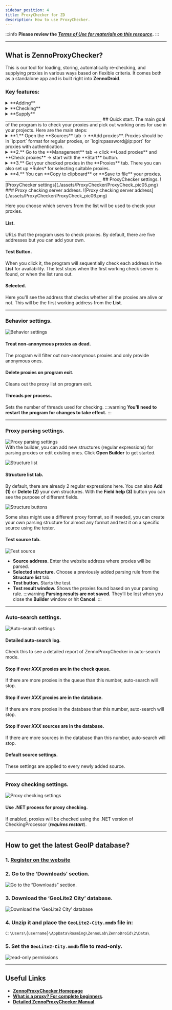 ```yaml
---
sidebar_position: 4
title: ProxyChecker for ZD
description: How to use ProxyChecker.
---
```

:::info **Please review the [*Terms of Use for materials on this resource*](../Disclaimer).**
:::
_______________________________________________
## What is **ZennoProxyChecker**?
This is our tool for loading, storing, automatically re-checking, and supplying proxies in various ways based on flexible criteria.
It comes both as a standalone app and is built right into **ZennoDroid**.
### Key features:
<details>
<summary>**Adding**</summary>

You can add proxies in several ways: manually by entering the proxy addresses, or automatically—the program can search for and collect (parse) proxy addresses from web pages or local files with proxy lists.
</details> 

<details>
<summary>**Checking**</summary>

ProxyChecker can check proxies by about 20 parameters, filtering out the risky ones and picking only the best and fastest. You can also check proxies for specific URLs, selecting those that work with certain web resources.
</details> 

<details>
<summary>**Supply**</summary>

You can set up several channels for supplying proxies, so different templates get proxies with different parameters. Proxy lists can also be saved to local files or shared over the network, providing fresh proxies on a schedule.
</details>  
_______________________________________________
## Quick start.
The main goal of the program is to check your proxies and pick out working ones for use in your projects.
Here are the main steps:
<details>
<summary>**1.** Open the **Sources** tab → **Add proxies**.  
Proxies should be in `ip:port` format for regular proxies, or `login:password@ip:port` for proxies with authentication.</summary>

![Quick start. Sources](./assets/ProxyChecker/ProxyCheck_pic01.png)
</details>

<details>
<summary>**2.** Go to the **Management** tab → click **Load proxies** and **Check proxies** → start with the **Start** button.</summary>

![Quick start. Load and check](./assets/ProxyChecker/ProxyCheck_pic02.png)
</details>  

<details>
<summary>**3.** Get your checked proxies in the **Proxies** tab. There you can also set up *Rules* for selecting suitable proxies.</summary>

![Quick start. Proxy list](./assets/ProxyChecker/ProxyCheck_pic03.png)
</details>

<details>
<summary>**4.** You can **Copy to clipboard** or **Save to file** your proxies.</summary>

![Quick start. Copy, save, clear](./assets/ProxyChecker/ProxyCheck_pic04.png)
</details>
_______________________________________________
## ProxyChecker settings.
![ProxyChecker settings](./assets/ProxyChecker/ProxyCheck_pic05.png)
### Proxy checking server address.
![Proxy checking server address](./assets/ProxyChecker/ProxyCheck_pic06.png)  

Here you choose which servers from the list will be used to check your proxies.
#### List.
URLs that the program uses to check proxies. By default, there are five addresses but you can add your own.
#### **Test** Button.
When you click it, the program will sequentially check each address in the **List** for availability. The test stops when the first working check server is found, or when the list runs out.
#### Selected.
Here you'll see the address that checks whether all the proxies are alive or not. This will be the first working address from the **List**.
_________________
### Behavior settings.
![Behavior settings](./assets/ProxyChecker/ProxyCheck_pic07.png)
#### Treat non-anonymous proxies as dead.
The program will filter out non-anonymous proxies and only provide anonymous ones.
#### Delete proxies on program exit.
Cleans out the proxy list on program exit.
#### Threads per process.
Sets the number of threads used for checking.
:::warning **You’ll need to restart the program for changes to take effect.**
:::  
_______________________________________________
### Proxy parsing settings.
![Proxy parsing settings](./assets/ProxyChecker/ProxyCheck_pic08.png)  
With the builder, you can add new structures (regular expressions) for parsing proxies or edit existing ones. Click **Open Builder** to get started.

![Structure list](./assets/ProxyChecker/ProxyCheck_pic09.png) 
#### **Structure list** tab.
By default, there are already 2 regular expressions here. You can also **Add (1)** or **Delete (2)** your own structures. With the **Field help (3)** button you can see the purpose of different fields.

![Structure buttons](./assets/ProxyChecker/ProxyCheck_pic10.png)  

Some sites might use a different proxy format, so if needed, you can create your own parsing structure for almost any format and test it on a specific source using the tester.
#### **Test source** tab.
![Test source](./assets/ProxyChecker/ProxyCheck_pic11.png) 
- **Source address.** Enter the website address where proxies will be parsed.
- **Selected structure.** Choose a previously added parsing rule from the **Structure list** tab.
- **Test button.** Starts the test.
- **Test result window.** Shows the proxies found based on your parsing rule.
:::warning **Parsing results are not saved.**
They’ll be lost when you close the **Builder** window or hit **Cancel**.
:::  
_______________________________________________
### Auto-search settings.
![Auto-search settings](./assets/ProxyChecker/ProxyCheck_pic12.png)
#### Detailed auto-search log.
Check this to see a detailed report of ZennoProxyChecker in auto-search mode.
#### Stop if over *XXX* proxies are in the check queue.
If there are more proxies in the queue than this number, auto-search will stop.
#### Stop if over *XXX* proxies are in the database.
If there are more proxies in the database than this number, auto-search will stop.
#### Stop if over *XXX* sources are in the database.
If there are more sources in the database than this number, auto-search will stop.
#### Default source settings.
These settings are applied to every newly added source.
_________________
### Proxy checking settings.
![Proxy checking settings](./assets/ProxyChecker/ProxyCheck_pic13.png)
#### Use .NET process for proxy checking.
If enabled, proxies will be checked using the .NET version of CheckingProcessor (***requires restart***).
_________________
## How to get the latest GeoIP database?
### 1. [Register on the website](https://www.maxmind.com/en/account/login)
### 2. Go to the ‘Downloads’ section.
![Go to the “Downloads” section.](./assets/ProxyChecker/ProxyCheck_pic31.png)
### 3. Download the ‘GeoLite2 City’ database.
![Download the ‘GeoLite2 City’ database](./assets/ProxyChecker/ProxyCheck_pic32.png)
### 4. Unzip it and place the `GeoLite2-City.mmdb` file in:
`C:\Users\{username}\AppData\Roaming\ZennoLab\ZennoDroid\2\Data\`
### 5. Set the `GeoLite2-City.mmdb` file to read-only.
![read-only permissions](./assets/ProxyChecker/ProxyCheck_pic33.png)
_________________
## Useful Links
- [**ZennoProxyChecker Homepage**](https://zennolab.com/ru/products/zennoproxychecker/)
- [**What is a proxy? For complete beginners**](https://habr.com/ru/articles/866406/).
- [**Detailed ZennoProxyChecker Manual**](https://zennolab.atlassian.net/wiki/spaces/RU/pages/475365507/ZennoProxyChecker).